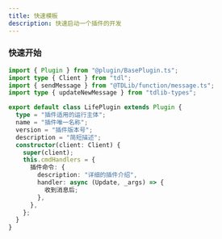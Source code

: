 ```yaml
---
title: 快速模板
description: 快速启动一个插件的开发
---
```


### 快速开始

```ts title="Examples.ts"
import { Plugin } from "@plugin/BasePlugin.ts";
import type { Client } from "tdl";
import { sendMessage } from "@TDLib/function/message.ts";
import type { updateNewMessage } from "tdlib-types";

export default class LifePlugin extends Plugin {
  type = "插件适用的运行主体";
  name = "插件唯一名称";
  version = "插件版本号";
  description = "简短描述";
  constructor(client: Client) {
    super(client);
    this.cmdHandlers = {
      插件命令: {
        description: "详细的插件介绍",
        handler: async (Update, _args) => {
          收到消息后;
        },
      },
    };
  }
}
```
